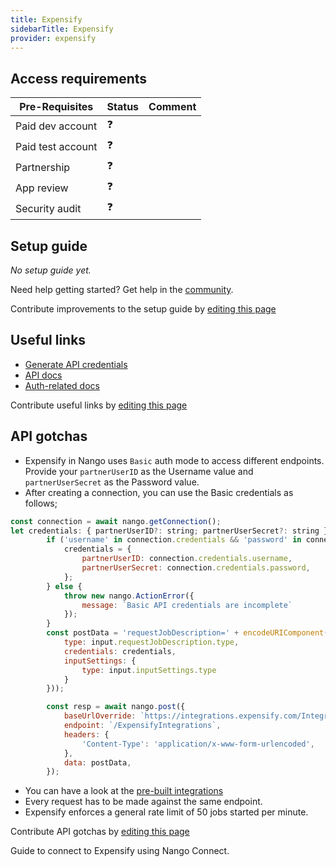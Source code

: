 ```yaml
---
title: Expensify
sidebarTitle: Expensify
provider: expensify
---
```




<Overview />
<PreBuiltTooling />
<PreBuiltUseCases />

## Access requirements
| Pre-Requisites | Status | Comment|
| - | - | - |
| Paid dev account | ❓ |  |
| Paid test account | ❓ |  |
| Partnership | ❓ | |
| App review | ❓ |  |
| Security audit | ❓ | |


## Setup guide

_No setup guide yet._

<Tip>Need help getting started? Get help in the [community](https://nango.dev/slack).</Tip>

<Note>Contribute improvements to the setup guide by [editing this page](https://github.com/nangohq/nango/tree/master/docs-v2/integrations/all/expensify.mdx)</Note>


## Useful links

-   [Generate API credentials](https://www.expensify.com/tools/integrations)
-   [API docs](https://integrations.expensify.com/Integration-Server/doc)
-   [Auth-related docs](https://integrations.expensify.com/Integration-Server/doc/#authentication)

<Note>Contribute useful links by [editing this page](https://github.com/nangohq/nango/tree/master/docs-v2/integrations/all/expensify.mdx)</Note>


## API gotchas
- Expensify in Nango uses `Basic` auth mode to access different endpoints. Provide your `partnerUserID` as the Username value and `partnerUserSecret` as the Password value.
- After creating a connection, you can use the Basic credentials as follows;
```js
const connection = await nango.getConnection();
let credentials: { partnerUserID?: string; partnerUserSecret?: string } = {};
        if ('username' in connection.credentials && 'password' in connection.credentials) {
            credentials = {
                partnerUserID: connection.credentials.username,
                partnerUserSecret: connection.credentials.password,
            };
        } else {
            throw new nango.ActionError({
                message: `Basic API credentials are incomplete`
            });
        }
        const postData = 'requestJobDescription=' + encodeURIComponent(JSON.stringify({
            type: input.requestJobDescription.type,
            credentials: credentials,
            inputSettings: {
                type: input.inputSettings.type
            }
        }));

        const resp = await nango.post({
            baseUrlOverride: `https://integrations.expensify.com/Integration-Server`,
            endpoint: `/ExpensifyIntegrations`,
            headers: {
                'Content-Type': 'application/x-www-form-urlencoded',
            },
            data: postData,
        });
```
- You can have a look at the [pre-built integrations](#pre-built-integrations)
- Every request has to be made against the same endpoint.
- Expensify enforces a general rate limit of 50 jobs started per minute.

<Note>Contribute API gotchas by [editing this page](https://github.com/nangohq/nango/tree/master/docs-v2/integrations/all/expensify.mdx)</Note>

<Card title="Connect to expensify" icon="link" href="/integrations/all/expensify/connect" horizontal>
  Guide to connect to Expensify using Nango Connect.
</Card>
